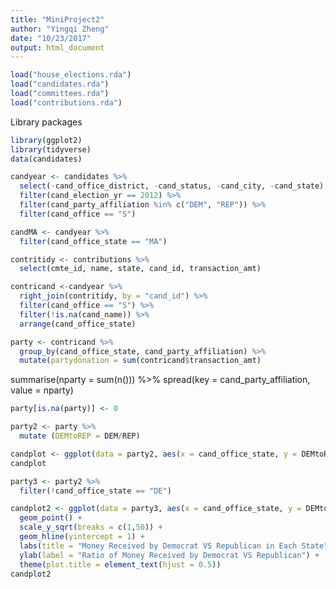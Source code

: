 ```yaml
---
title: "MiniProject2"
author: "Yingqi Zheng"
date: "10/23/2017"
output: html_document
---
```


```r
load("house_elections.rda")
load("candidates.rda")
load("committees.rda")
load("contributions.rda")
```

Library packages
```R
library(ggplot2)
library(tidyverse)
data(candidates)
```

```R
candyear <- candidates %>%
  select(-cand_office_district, -cand_status, -cand_city, -cand_state) %>%
  filter(cand_election_yr == 2012) %>%
  filter(cand_party_affiliation %in% c("DEM", "REP")) %>%
  filter(cand_office == "S")
```


```r
candMA <- candyear %>%
  filter(cand_office_state == "MA")
```

```r
contritidy <- contributions %>%
  select(cmte_id, name, state, cand_id, transaction_amt)

contricand <-candyear %>%
  right_join(contritidy, by = "cand_id") %>%
  filter(cand_office == "S") %>%
  filter(!is.na(cand_name)) %>%
  arrange(cand_office_state)
```

```R
party <- contricand %>%
  group_by(cand_office_state, cand_party_affiliation) %>%
  mutate(partydonation = sum(contricand$transaction_amt)
```

summarise(nparty = sum(n())) %>%
spread(key = cand_party_affiliation, value = nparty)

```R
party[is.na(party)] <- 0

party2 <- party %>%
  mutate (DEMtoREP = DEM/REP)

```

```r
candplot <- ggplot(data = party2, aes(x = cand_office_state, y = DEMtoREP)) + geom_point() + scale_y_sqrt()
candplot
```

```r
party3 <- party2 %>%
  filter(!cand_office_state == "DE")

candplot2 <- ggplot(data = party3, aes(x = cand_office_state, y = DEMtoREP), alpha = 0.2) + 
  geom_point() + 
  scale_y_sqrt(breaks = c(1,50)) + 
  geom_hline(yintercept = 1) +  
  labs(title = "Money Received by Democrat VS Republican in Each State") +
  ylab(label = "Ratio of Money Received by Democrat VS Republican") +
  theme(plot.title = element_text(hjust = 0.5))
candplot2
```

